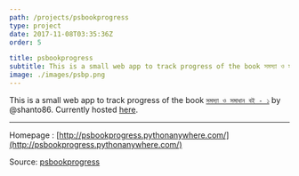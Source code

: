 ```yaml
---
path: /projects/psbookprogress
type: project
date: 2017-11-08T03:35:36Z
order: 5

title: psbookprogress
subtitle: This is a small web app to track progress of the book সমস্যা ও সমাধান বই - ১ by @shanto86
image: ./images/psbp.png
---
```

This is a small web app to track progress of the book [`সমস্যা ও সমাধান বই - ১`](https://github.com/shanto86/problem-book-1-solutions) by @shanto86. Currently hosted [here](http://psbookprogress.pythonanywhere.com/).

---
Homepage : [http://psbookprogress.pythonanywhere.com/](http://psbookprogress.pythonanywhere.com/)

Source: [psbookprogress](https://github.com/sjsakib/psbookprogress)
